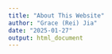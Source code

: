 ```yaml
---
title: "About This Website"
author: "Grace (Rei) Jia"
date: "2025-01-27"
output: html_document
---
```



